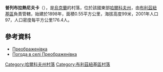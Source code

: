 {{coord|48|39|6|N|36|20|51|E|scale:100000_region:UA|display=title}}

'''普列布拉熱尼夫卡'''（{{lang-uk|Преображенівка}}），是[[烏克蘭|烏克蘭]]的村落，位於該國東部[[哈爾科夫州|哈爾科夫州]]，由[[布利茲紐基區|布利茲紐基區]]負責管轄，始建於1898年，面積0.55平方公里，海拔高度99米，2001年人口97，人口密度每平方公里176.4人。

==參考資料==
* [http://gska2.rada.gov.ua/pls/z7502/A005?rdat1=09.01.2009&rf7571=32254 Преображенівка]{{dead link|date=2018年3月 |bot=InternetArchiveBot |fix-attempted=yes }}
* [http://weather.in.ua/ua/har'kovskaja/21466 Погода в селі Преображенівка] {{Wayback|url=http://weather.in.ua/ua/har%27kovskaja/21466 |date=20200806075940 }}

{{DEFAULTSORT:Преображенівка}}
[[Category:哈爾科夫州村落|Category:哈爾科夫州村落]]
[[Category:布利茲紐基區村落|Category:布利茲紐基區村落]]


{{Kharkiv-geo-stub}}
